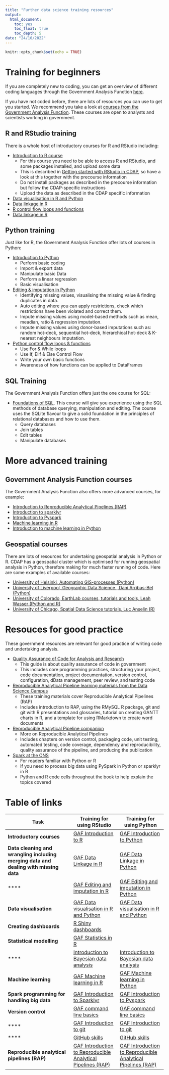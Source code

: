 ```yaml
---
title: "Further data science training resources"
output:
  html_document:
    toc: yes
    toc_float: true
    toc_depth: 5
date: "24/10/2022"
---
```


```r
knitr::opts_chunk$set(echo = TRUE)
```

# Training for beginners  

If you are completely new to coding, you can get an overview of different coding languages through the Government Analysis Function [here](https://analysisfunction.civilservice.gov.uk/training/awareness-of-new-coding-tools/).  

If you have not coded before, there are lots of resources you can use to get you started. We recommend you take a look at [courses from the Government Analysis Function](https://analysisfunction.civilservice.gov.uk/training-courses/?keyword=&training_category=&type=online&participation=&provider=&training_location=&submit=Go). These courses are open to analysts and scientists working in government. 

## R and RStudio training 

There is a whole host of introductory courses for R and RStudio including:  

* [Introduction to R course](https://analysisfunction.civilservice.gov.uk/training/introduction-to-r/)  
    + For this course you need to be able to access R and RStudio, and some packages installed, and upload some data  
    + This is described in [Getting started with RStudio in CDAP](https://defra-data-science-centre-of-excellence.github.io/CDAP_training/RStudio_in_CDAP/getting_started/), so have a look at this together with the precourse information  
    + Do not install packages as described in the precourse information but follow the CDAP-specific instructions  
    + Upload the data as described in the CDAP specific information  
* [Data visualisation in R and Python](https://analysisfunction.civilservice.gov.uk/training/data-visualisation-in-r-and-python/)  
* [Data linkage in R](https://analysisfunction.civilservice.gov.uk/training/data-linkage-in-r/)  
* [R control flow loops and functions](https://analysisfunction.civilservice.gov.uk/training/r-control-flow-loops-and-functions/)  
* [Data linkage in R](https://analysisfunction.civilservice.gov.uk/training/introduction-to-sparklyr/)  


## Python training

Just like for R, the Government Analysis Function offer lots of courses in Python:  

* [Introduction to Python](https://analysisfunction.civilservice.gov.uk/training/introduction-to-python/)  
    + Perform basic coding  
    + Import & export data  
    + Manipulate basic Data  
    + Perform a linear regression  
    + Basic visualisation  

* [Editing & imputation in Python](https://analysisfunction.civilservice.gov.uk/training/editing-and-imputation-in-python/)  
    + Identifying missing values, visualising the missing value & finding duplicates in data.  
    + Auto editing where you can apply restrictions, check which restrictions have been violated and correct them.  
    + Impute missing values using model-based methods such as mean, meadian, ratio & regression imputation.  
    + Impute missing values using donor-based imputations such as: random hot-deck, sequential hot-deck, hierarchical hot-deck & K-nearest neighbours imputation.  

* [Python control flow loops & functions](https://analysisfunction.civilservice.gov.uk/training/python-control-flow-loops-and-functions/)  
    + Use For & While loops  
    + Use If, Elif & Else Control Flow  
    + Write your own basic functions  
    + Awareness of how functions can be applied to DataFrames  
    
## SQL Training  
The Government Analysis Function offers just the one course for SQL:  

* [Foundations of SQL](https://analysisfunction.civilservice.gov.uk/training/foundations-of-sql/). This course will give you experience using the SQL methods of database querying, manipulation and editing. The course uses the SQLite flavour to give a solid foundation in the principles of relational databases and how to use them.  
    + Query databases  
    + Join tables  
    + Edit tables  
    + Manipulate databases  

# More advanced training  

## Government Analysis Function courses

The Government Analysis Function also offers more advanced courses, for example:  

* [Introduction to Reproducible Analytical Pipelines (RAP)](https://analysisfunction.civilservice.gov.uk/training/introduction-to-reproducible-analytical-pipelines-rap/)  
* [Introduction to sparklyr](https://analysisfunction.civilservice.gov.uk/training/introduction-to-sparklyr/)  
* [Introduction to Pyspark](https://analysisfunction.civilservice.gov.uk/training/introduction-to-pyspark/)  
* [Machine learning in R](https://analysisfunction.civilservice.gov.uk/training/machine-learning-in-r/)  
* [Introduction to machine learning in Python](https://analysisfunction.civilservice.gov.uk/training/introduction-to-machine-learning-in-python/)  

## Geospatial courses

There are lots of resources for undertaking geospatial analysis in Python or R. CDAP has a geospatial cluster which is optimised for running geospatial analysis in Python, therefore making for much faster running of code.  Here are some examples of available courses:

* [University of Helsinki, Automating GIS-processes (Python)](https://autogis-site.readthedocs.io/en/latest/index.html)  
* [University of Liverpool, Geographic Data Science , Dani Arribas-Bel (Python)](https://darribas.org/gds_course/content/home.html)  
* [University of Colorado, EarthLab courses, tutorials and tools, Leah Wasser (Python and R)](https://www.earthdatascience.org/)  
* [University of Chicago, Spatial Data Science tutorials, Luc Anselin (R)](https://spatialanalysis.github.io/tutorials/)  


# Resouces for good practice  

These government resources are relevant for good practice of writing code and undertaking analysis.  

* [Quality Assurance of Code for Analysis and Research](https://best-practice-and-impact.github.io/qa-of-code-guidance/intro.html)  
    + This guide is about quality assurance of code  in government  
    + This includes core programming practices, structuring your project, code documentation, project documentation, version control, configuration, dData management, peer review, and testing code  
* [Reproducible Analytical Pipeline learning materials from the Data Science Campus](https://github.com/datasciencecampus/gov-uk-rap-materials)  
    + These training materials cover Reproducible Analytical Pipelines (RAP)
    + Includes introduction to RAP, using the RMySQL R package, git and git with R presentations and glossaries, tutorial on creating GANTT charts in R, and a template for using RMarkdown to create word documents  
* [Reproducible Analytical Pipeline companion](https://ukgovdatascience.github.io/rap_companion/)  
    + More on Reproducible Analytical Pipelines  
    + Includes chapters on version control, packaging code, unit testing, automated testing, code coverage, dependency and reproducibility, quality assurance of the pipeline, and producing the publication  
* [Spark at the ONS](https://best-practice-and-impact.github.io/ons-spark/intro.html)  
    + For readers familiar with Python or R  
    + If you need to process big data using PySpark in Python or sparklyr in R  
    + Python and R code cells throughout the book to help explain the topics covered 
    
# Table of links
    
| **Task**                                                                             | Training for using RStudio                                  | Training for using Python                                   |
|--------------------------------------------------------------------------------------|-------------------------------------------------------------|-------------------------------------------------------------|
| **Introductory courses**                                                             | [GAF Introduction to R](https://analysisfunction.civilservice.gov.uk/training/introduction-to-r/)                                       | [GAF Introduction to Python](https://analysisfunction.civilservice.gov.uk/training/introduction-to-python/)                                  |
| **Data cleaning and wrangling including merging data and dealing with missing data** | [GAF Data Linkage in R](https://learninghub.ons.gov.uk/enrol/index.php?id=1245)                                       | [GAF Data Linkage in Python](https://learninghub.ons.gov.uk/enrol/index.php?id=1313)                                 |
| ****                                                                                 | [GAF Editing and imputation in R](https://analysisfunction.civilservice.gov.uk/training/editing-and-imputation-in-r/)                             | [GAF Editing and imputation in Python](https://analysisfunction.civilservice.gov.uk/training/editing-and-imputation-in-python/)                        |
| **Data visualisation**                                                               | [GAF Data visualisation in R and Python](https://analysisfunction.civilservice.gov.uk/training/data-visualisation-in-r-and-python/)                      | [GAF Data visualisation in R and Python](https://analysisfunction.civilservice.gov.uk/training/data-visualisation-in-r-and-python/)                      |
| **Creating dashboards**                                                              | [R Shiny dashboards](https://shiny.rstudio.com/tutorial/)                                          |                                                             |
| **Statistical modelling**                                                            | [GAF Statistics in R](https://gss.civilservice.gov.uk/training/statistics-in-r/)                                        |                                                             |
| ****                                                                                 | [Introduction to Bayesian data analysis](https://analysisfunction.civilservice.gov.uk/training/introduction-to-bayesian-data-analysis/)                      | [Introduction to Bayesian data analysis](https://analysisfunction.civilservice.gov.uk/training/introduction-to-bayesian-data-analysis/)                      |
| **Machine learning**                                                                 | [GAF Machine learning in R](https://analysisfunction.civilservice.gov.uk/training/machine-learning-in-r/)                                  | [GAF Machine learning in Python](https://analysisfunction.civilservice.gov.uk/training/introduction-to-machine-learning-in-python/)                             |
| **Spark programming for handling big data**                                          | [GAF Introduction to Sparklyr](https://analysisfunction.civilservice.gov.uk/training/introduction-to-sparklyr/)                                | [GAF Introduction to Pyspark](https://analysisfunction.civilservice.gov.uk/training/introduction-to-pyspark/)                                 |
| **Version control**                                                                  | [GAF command line basics](https://analysisfunction.civilservice.gov.uk/training/command-line-basics/)                                     | [GAF command line basics](https://analysisfunction.civilservice.gov.uk/training/command-line-basics/)                                     |
| ****                                                                                 | [GAF Introduction to git](https://analysisfunction.civilservice.gov.uk/training/introduction-to-git/)                                    | [GAF Introduction to git](https://analysisfunction.civilservice.gov.uk/training/introduction-to-git/)                                     |
| ****                                                                                 | [GitHub skills](https://skills.github.com/)                                               | [GitHub skills](https://skills.github.com/)                                               |
| **Reproducible analytical pipelines (RAP)**                                          | [GAF Introduction to Reproducible Analytical Pipelines (RAP)](https://analysisfunction.civilservice.gov.uk/training/introduction-to-reproducible-analytical-pipelines-rap/) | [GAF Introduction to Reproducible Analytical Pipelines (RAP)](https://analysisfunction.civilservice.gov.uk/training/introduction-to-reproducible-analytical-pipelines-rap/) |
